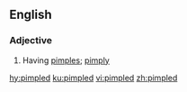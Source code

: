 ==English==

===Adjective===
{{en-adj}}

# Having [[pimple]]s; [[pimply]]

[[hy:pimpled]]
[[ku:pimpled]]
[[vi:pimpled]]
[[zh:pimpled]]